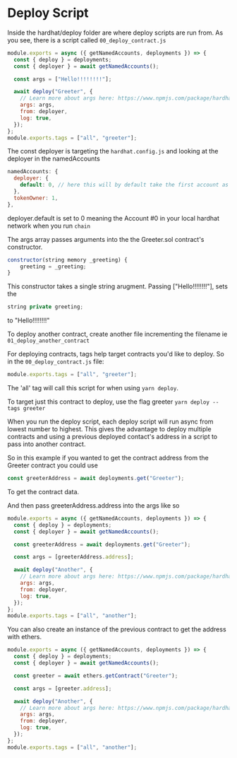 # Deploy Script

Inside the hardhat/deploy folder are where deploy scripts are run from. As you see, there is a script called `00_deploy_contract.js`

```jsx
module.exports = async ({ getNamedAccounts, deployments }) => {
  const { deploy } = deployments;
  const { deployer } = await getNamedAccounts();

  const args = ["Hello!!!!!!!!"];

  await deploy("Greeter", {
    // Learn more about args here: https://www.npmjs.com/package/hardhat-deploy#deploymentsdeploy
    args: args,
    from: deployer,
    log: true,
  });
};
module.exports.tags = ["all", "greeter"];
```

The const deployer is targeting the `hardhat.config.js` and looking at the deployer in the namedAccounts

```jsx
namedAccounts: {
  deployer: {
    default: 0, // here this will by default take the first account as deployer
  },
  tokenOwner: 1,
},
```

deployer.default is set to 0 meaning the Account #0 in your local hardhat network when you run `chain`

The args array passes arguments into the the Greeter.sol contract's constructor.

```jsx
constructor(string memory _greeting) {
    greeting = _greeting;
}
```

This constructor takes a single string arugment. Passing ["Hello!!!!!!!!"], sets the

```jsx
string private greeting;
```

to "Hello!!!!!!!!"

To deploy another contract, create another file incrementing the filename ie `01_deploy_another_contract`

For deploying contracts, tags help target contracts you'd like to deploy. So in the `00_deploy_contract.js` file:

```jsx
module.exports.tags = ["all", "greeter"];
```

The 'all' tag will call this script for when using `yarn deploy`.

To target just this contract to deploy, use the flag greeter `yarn deploy --tags greeter`

When you run the deploy script, each deploy script will run async from lowest number to highest. This gives the advantage to deploy multiple contracts and using a previous deployed contact's address in a script to pass into another contract.

So in this example if you wanted to get the contract address from the Greeter contract you could use

```jsx
const greeterAddress = await deployments.get("Greeter");
```

To get the contract data.

And then pass greeterAddress.address into the args like so

```jsx
module.exports = async ({ getNamedAccounts, deployments }) => {
  const { deploy } = deployments;
  const { deployer } = await getNamedAccounts();

  const greeterAddress = await deployments.get("Greeter");

  const args = [greeterAddress.address];

  await deploy("Another", {
    // Learn more about args here: https://www.npmjs.com/package/hardhat-deploy#deploymentsdeploy
    args: args,
    from: deployer,
    log: true,
  });
};
module.exports.tags = ["all", "another"];
```

You can also create an instance of the previous contract to get the address with ethers.

```jsx
module.exports = async ({ getNamedAccounts, deployments }) => {
  const { deploy } = deployments;
  const { deployer } = await getNamedAccounts();

  const greeter = await ethers.getContract("Greeter");

  const args = [greeter.address];

  await deploy("Another", {
    // Learn more about args here: https://www.npmjs.com/package/hardhat-deploy#deploymentsdeploy
    args: args,
    from: deployer,
    log: true,
  });
};
module.exports.tags = ["all", "another"];
```
